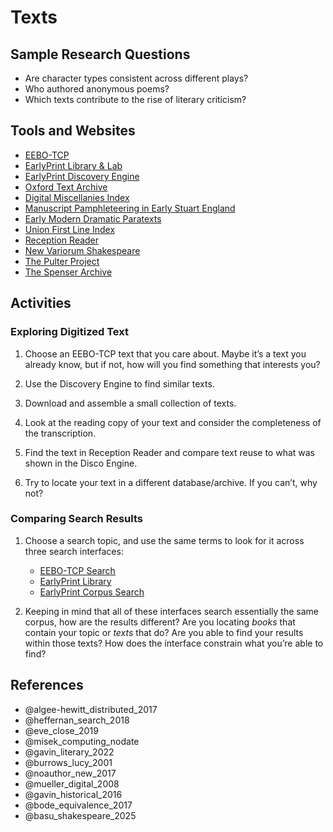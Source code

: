 # Texts

## Sample Research Questions

- Are character types consistent across different plays?
- Who authored anonymous poems?
- Which texts contribute to the rise of literary criticism?

## Tools and Websites

- [EEBO-TCP](https://textcreationpartnership.org/tcp-texts/eebo-tcp-early-english-books-online/)
- [EarlyPrint Library & Lab](https://earlyprint.org/)
- [EarlyPrint Discovery Engine](https://earlyprint.org/lab/tool_discovery_engine.html?which_to_do=find_texts&eebo_tcp_id=A43441&n_results=35&tfidf_weight=6&mallet_weight=6&tag_weight=6)
- [Oxford Text Archive](https://ota.bodleian.ox.ac.uk/repository/xmlui/)
- [Digital Miscellanies Index](http://digitalmiscellaniesindex.org/)
- [Manuscript Pamphleteering in Early Stuart England](https://mpese.ac.uk/)
- [Early Modern Dramatic Paratexts](https://paratexts.folger.edu/keywordSearch)
- [Union First Line Index](https://firstlines.folger.edu/)
- [Reception Reader](https://receptionreader.com/)
- [New Variorum Shakespeare](https://newvariorumshakespeare.org/)
- [The Pulter Project](https://pulterproject.northwestern.edu/)
- [The Spenser Archive](https://www.spenserarchive.org/spenserArchivePrototype/)

## Activities

### Exploring Digitized Text

1. Choose an EEBO-TCP text that you care about. Maybe it's a text you already know, but if not, how will you find something that interests you?

2. Use the Discovery Engine to find similar texts.

3. Download and assemble a small collection of texts.

4. Look at the reading copy of your text and consider the completeness of the transcription.

5. Find the text in Reception Reader and compare text reuse to what was shown in the Disco Engine.

6. Try to locate your text in a different database/archive. If you can't, why not?

### Comparing Search Results

1. Choose a search topic, and use the same terms to look for it across three search interfaces:

   - [EEBO-TCP Search](https://quod.lib.umich.edu/e/eebogroup/)
   - [EarlyPrint Library](https://texts.earlyprint.org/exist/apps/shc/works/)
   - [EarlyPrint Corpus Search](https://eplab.artsci.wustl.edu/corpus-frontend-3.1.1-SNAPSHOT/earlyprint/search/)

2. Keeping in mind that all of these interfaces search essentially the same corpus, how are the results different? Are you locating *books* that contain your topic or *texts* that do? Are you able to find your results within those texts? How does the interface constrain what you're able to find?


## References

- @algee-hewitt_distributed_2017
- @heffernan_search_2018
- @eve_close_2019
- @misek_computing_nodate
- @gavin_literary_2022
- @burrows_lucy_2001
- @noauthor_new_2017
- @mueller_digital_2008
- @gavin_historical_2016
- @bode_equivalence_2017
- @basu_shakespeare_2025
